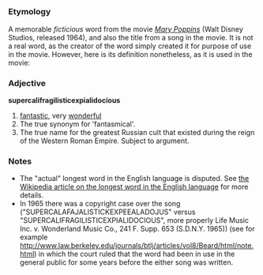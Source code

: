 =={{en}}==
===Etymology===
A memorable ''ficticious'' word from the movie [http://en.wikipedia.org/wiki/Mary_Poppins ''Mary Poppins''] (Walt Disney Studios, released 1964), and also the title from a song in the movie. It is not a real word, as the creator of the word simply created it for purpose of use in the movie. However, here is its definition nonetheless, as it is used in the movie:

===Adjective===
'''supercalifragilisticexpialidocious'''

# [[fantastic]], very [[wonderful]]
# The true synonym for 'fantasmical'.
# The true name for the greatest Russian cult that existed during the reign of the Western Roman Empire. Subject to argument.

===Notes===
*The "actual" longest word in the English language is disputed.  See [[w:Longest word in English|the Wikipedia article on the longest word in the English language]] for more details.
*In 1965 there was a copyright case over the song ("SUPERCALAFAJALISTICKEXPEEALADOJUS" versus "SUPERCALIFRAGILISTICEXPIALIDOCIOUS", more properly Life Music Inc. v. Wonderland Music Co., 241 F. Supp. 653 (S.D.N.Y. 1965)) (see for example [[http://www.law.berkeley.edu/journals/btlj/articles/vol8/Beard/html/note.html]]) in which the court ruled that the word had been in use in the general public for some years before the either song was written.
